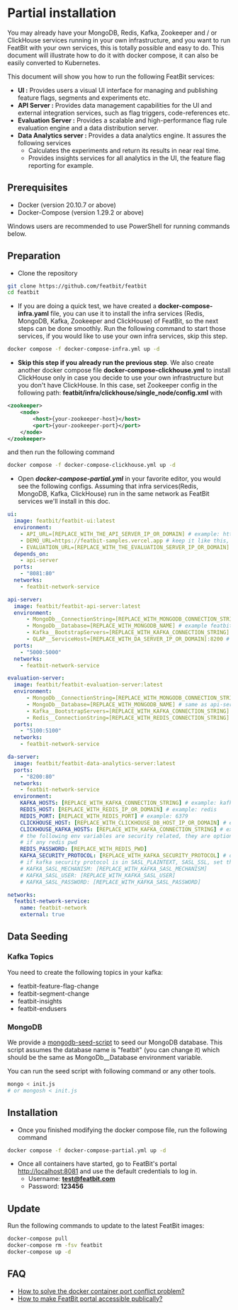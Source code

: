 
# Partial installation

You may already have your MongoDB, Redis, Kafka, Zookeeper and / or ClickHouse services running in your own infrastructure, and you want to run FeatBit with your own services, this is totally possible and easy to do. This document will illustrate how to do it with docker compose, it can also be easily converted to Kubernetes.

This document will show you how to run the following FeatBit services:

* **UI :** Provides users a visual UI interface for managing and publishing feature flags, segments and experiments etc.
* **API Server :** Provides data management capabilities for the UI and external integration services, such as flag triggers, code-references etc.
* **Evaluation Server :** Provides a scalable and high-performance flag rule evaluation engine and a data distribution server.
* **Data Analytics server :** Provides a data analytics engine. It assures the following services
  * Calculates the experiments and return its results in near real time.
  * Provides insights services for all analytics in the UI, the feature flag reporting for example.

## Prerequisites

* Docker (version 20.10.7 or above)
* Docker-Compose (version 1.29.2 or above)

<Callout type="info">
Windows users are recommended to use PowerShell for running commands below.
</Callout>

## Preparation

* Clone the repository

```bash
git clone https://github.com/featbit/featbit
cd featbit
```

* If you are doing a quick test, we have created a **docker-compose-infra.yaml** file, you can use it to install the infra services (Redis, MongoDB, Kafka, Zookeeper and ClickHouse) of FeatBit, so the next steps can be done smoothly.  Run the following command to start those services, if you would like to use your own infra services, skip this step.

```sh
docker compose -f docker-compose-infra.yml up -d
```

* **Skip this step if you already run the previous step**. We also create another docker compose file **docker-compose-clickhouse.yml** to install ClickHouse only in case you decide to use your own infrastructure but you don't have ClickHouse. In this case, set Zookeeper config in the following path: **featbit/infra/clickhouse/single\_node/config.xml** with

```xml
<zookeeper>
    <node>
        <host>{your-zookeeper-host}</host>
        <port>{your-zookeeper-port}</port>
    </node>
</zookeeper>
```

and then run  the following command

```sh
docker compose -f docker-compose-clickhouse.yml up -d
```

*   Open _**docker-compose-partial.yml**_ in your favorite editor, you would see the following configs. Assuming that infra services(Redis, MongoDB, Kafka, ClickHouse) run in the same network as FeatBit services we'll install in this doc.\
    &#x20;  &#x20;

```yaml
ui:   
  image: featbit/featbit-ui:latest
  environment:
    - API_URL=[REPLACE_WITH_THE_API_SERVER_IP_OR_DOMAIN] # example: http://localhost:5000 
    - DEMO_URL=https://featbit-samples.vercel.app # keep it like this, this is for tutorial
    - EVALUATION_URL=[REPLACE_WITH_THE_EVALUATION_SERVER_IP_OR_DOMAIN] # example: http://localhost:5100 
  depends_on:
    - api-server
  ports:
    - "8081:80"
  networks:
    - featbit-network-service

api-server:
  image: featbit/featbit-api-server:latest
  environment:
      - MongoDb__ConnectionString=[REPLACE_WITH_MONGODB_CONNECTION_STRING] # example: mongodb://admin:password@mongodb:27017
      - MongoDb__Database=[REPLACE_WITH_MONGODB_NAME] # example featbit
      - Kafka__BootstrapServers=[REPLACE_WITH_KAFKA_CONNECTION_STRING] # example: 192.168.56.1:9092
      - OLAP__ServiceHost=[REPLACE_WITH_DA_SERVER_IP_OR_DOMAIN]:8200 # example: http://192.168.56.1:8200
  ports:
    - "5000:5000"
  networks:
    - featbit-network-service

evaluation-server:
  image: featbit/featbit-evaluation-server:latest
  environment:
      - MongoDb__ConnectionString=[REPLACE_WITH_MONGODB_CONNECTION_STRING] # same as api-server
      - MongoDb__Database=[REPLACE_WITH_MONGODB_NAME] # same as api-server
      - Kafka__BootstrapServers=[REPLACE_WITH_KAFKA_CONNECTION_STRING] # same as api-server
      - Redis__ConnectionString=[REPLACE_WITH_REDIS_CONNECTION_STRING] # example: http://192.168.56.1:6379
  ports:
    - "5100:5100"
  networks:
    - featbit-network-service

da-server:
  image: featbit/featbit-data-analytics-server:latest
  ports:
    - "8200:80"
  networks:
    - featbit-network-service
  environment:
    KAFKA_HOSTS: [REPLACE_WITH_KAFKA_CONNECTION_STRING] # example: kafka:9092
    REDIS_HOST: [REPLACE_WITH_REDIS_IP_OR_DOMAIN] # example: redis
    REDIS_PORT: [REPLACE_WITH_REDIS_PORT] # example: 6379
    CLICKHOUSE_HOST: [REPLACE_WITH_CLICKHOUSE_DB_HOST_IP_OR_DOMAIN] # example clickhouse-server
    CLICKHOUSE_KAFKA_HOSTS: [REPLACE_WITH_KAFKA_CONNECTION_STRING] # example kafka:9092
    # the following env variables are security related, they are optional
    # if any redis pwd
    REDIS_PASSWORD: [REPLACE_WITH_REDIS_PWD]
    KAFKA_SECURITY_PROTOCOL: [REPLACE_WITH_KAFKA_SECURITY_PROTOCOL] # one of PLAINTEXT, SASL_PLAINTEXT, SASL_SSL, SSL
    # if kafka security protocol is in SASL_PLAINTEXT, SASL_SSL, set the following 3 variables
    # KAFKA_SASL_MECHANISM: [REPLACE_WITH_KAFKA_SASL_MECHANISM]
    # KAFKA_SASL_USER: [REPLACE_WITH_KAFKA_SASL_USER]
    # KAFKA_SASL_PASSWORD: [REPLACE_WITH_KAFKA_SASL_PASSWORD]

networks:
  featbit-network-service:
    name: featbit-network
    external: true
```

## Data Seeding

### Kafka Topics

You need to create the following topics in your kafka:

* featbit-feature-flag-change
* featbit-segment-change
* featbit-insights
* featbit-endusers

### MongoDB

We provide a [mongodb-seed-script](https://github.com/featbit/featbit/blob/main/infra/mongodb/docker-entrypoint-initdb.d/init.js) to seed our MongoDB database. This script assumes the database name is "featbit" (you can change it) which should be the same as MongoDb\_\_Database environment variable.

You can run the seed script with following command or any other tools.

```sh
mongo < init.js
# or mongosh < init.js
```

## Installation

*   Once you finished modifying the docker compose file, run the following command
```bash
docker compose -f docker-compose-partial.yml up -d
```
* Once all containers have started, go to FeatBit's portal [http://localhost:8081](http://localhost:8081/) and use the default credentials to log in.
  * Username: **test@featbit.com**
  * Password: **123456**

## Update

Run the following commands to update to the latest FeatBit images:

```bash
docker-compose pull
docker-compose rm -fsv featbit
docker-compose up -d
```

## FAQ

* [How to solve the docker container port conflict problem?](faq.md#how-to-solve-docker-container-port-conflict-problem)
* [How to make FeatBit portal accessible publically?](faq.md#how-to-make-featbit-portal-accessible-publicly)
